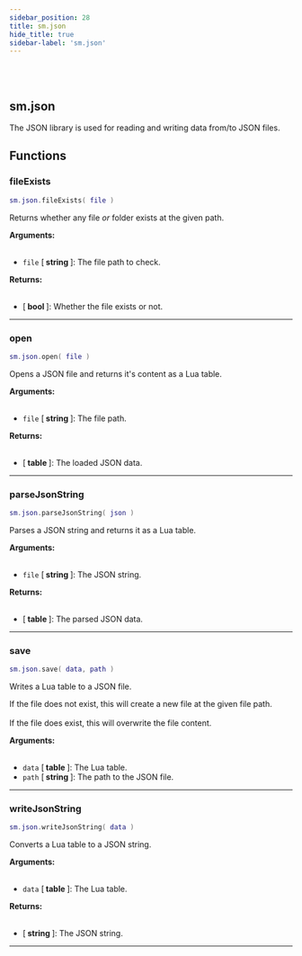 ```yaml
---
sidebar_position: 28
title: sm.json
hide_title: true
sidebar-label: 'sm.json'
---
```


<br></br>

## sm.json

The JSON library is used for reading and writing data from/to JSON files.

## Functions

### fileExists

```lua
sm.json.fileExists( file )
```

Returns whether any file *or* folder exists at the given path.

<strong>Arguments:</strong> <br></br>

- <code>file</code> [<strong> string </strong>]: The file path to check.

<strong>Returns:</strong> <br></br>

- [<strong> bool </strong>]: Whether the file exists or not.

---

### open

```lua
sm.json.open( file )
```

Opens a JSON file and returns it's content as a Lua table.

<strong>Arguments:</strong> <br></br>

- <code>file</code> [<strong> string </strong>]: The file path.

<strong>Returns:</strong> <br></br>

- [<strong> table </strong>]: The loaded JSON data.

---

### parseJsonString

```lua
sm.json.parseJsonString( json )
```

Parses a JSON string and returns it as a Lua table.

<strong>Arguments:</strong> <br></br>

- <code>file</code> [<strong> string </strong>]: The JSON string.

<strong>Returns:</strong> <br></br>

- [<strong> table </strong>]: The parsed JSON data.

---

### save

```lua
sm.json.save( data, path )
```

Writes a Lua table to a JSON file.

If the file does not exist, this will create a new file at the given file path. <br></br>
If the file does exist, this will overwrite the file content.

<strong>Arguments:</strong> <br></br>

- <code>data</code> [<strong> table </strong>]: The Lua table.
- <code>path</code> [<strong> string </strong>]: The path to the JSON file.

---

### writeJsonString

```lua
sm.json.writeJsonString( data )
```

Converts a Lua table to a JSON string.

<strong>Arguments:</strong> <br></br>

- <code>data</code> [<strong> table </strong>]: The Lua table.

<strong>Returns:</strong> <br></br>

- [<strong> string </strong>]: The JSON string.

---
